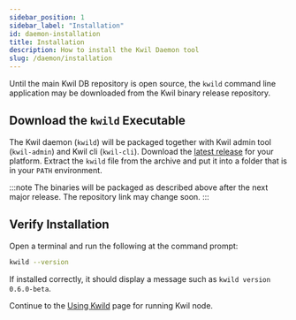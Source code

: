 ```yaml
---
sidebar_position: 1
sidebar_label: "Installation"
id: daemon-installation
title: Installation
description: How to install the Kwil Daemon tool
slug: /daemon/installation
---
```


Until the main Kwil DB repository is open source, the `kwild` command line 
application may be downloaded from the Kwil binary release repository.


## Download the `kwild` Executable

The Kwil daemon (`kwild`) will be packaged together with Kwil admin tool (`kwil-admin`) and Kwil cli (`kwil-cli`).
Download the [latest release](https://github.com/kwilteam/binary-releases/releases/tag/v0.6.0-beta)
for your platform.  Extract the `kwild` file from the archive and put it
into a folder that is in your `PATH` environment.

:::note
The binaries will be packaged as described above after the next major release.
The repository link may change soon.
:::

## Verify Installation

Open a terminal and run the following at the command prompt:

```bash
kwild --version
```

If installed correctly, it should display a message such as `kwild version 0.6.0-beta`.

Continue to the [Using Kwild](./kwild) page for running Kwil node.
